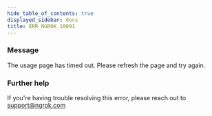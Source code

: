 ```yaml
---
hide_table_of_contents: true
displayed_sidebar: docs
title: ERR_NGROK_10091
---
```


### Message

The usage page has timed out. Please refresh the page and try again.

### Further help

If you're having trouble resolving this error, please reach out to [support@ngrok.com](mailto:support@ngrok.com?subject=Help%20with%20ERR_NGROK_10091)

